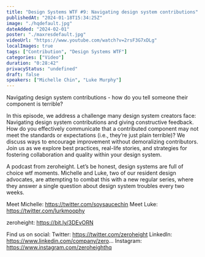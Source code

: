 ```yaml
---
title: "Design Systems WTF #9: Navigating design system contributions"
publishedAt: "2024-01-18T15:34:25Z"
image: "./hqdefault.jpg"
dateAdded: "2024-02-01"
poster: "./maxresdefault.jpg"
videoUrl: "https://www.youtube.com/watch?v=2rsF3G7xDLg"
localImages: true
tags: ["Contribution", "Design Systems WTF"]
categories: ["Video"]
duration: "0:28:42"
privacyStatus: "undefined"
draft: false
speakers: ["Michelle Chin", "Luke Murphy"]
---
```

Navigating design system contributions - how do you tell someone their component is terrible?

In this episode, we address a challenge many design system creators face: Navigating design system contributions and giving constructive feedback. How do you effectively communicate that a contributed component may not meet the standards or expectations (i.e., they’re just plain terrible)? We discuss ways to encourage improvement without demoralizing contributors. Join us as we explore best practices, real-life stories, and strategies for fostering collaboration and quality within your design system.

A podcast from zeroheight. Let’s be honest, design systems are full of choice wtf moments. Michelle and Luke, two of our resident design advocates, are attempting to combat this with a new regular series, where they answer a single question about design system troubles every two weeks.

Meet Michelle: https://twitter.com/soysaucechin
Meet Luke: https://twitter.com/lurkmoophy

zeroheight: https://bit.ly/3DEvORN

Find us on social:
Twitter: https://twitter.com/zeroheight
LinkedIn: https://www.linkedin.com/company/zero...
Instagram: https://www.instagram.com/zeroheighthq
